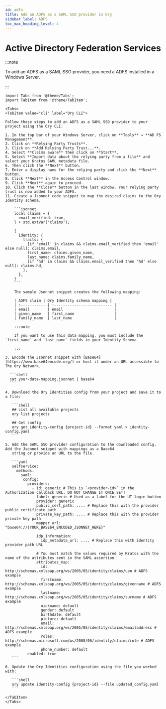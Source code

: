 ```yaml
---
id: adfs
title: Add an ADFS as a SAML SSO provider in Ory
sidebar_label: ADFS
toc_max_heading_level: 4
---
```


# Active Directory Federation Services

:::note

To add an ADFS as a SAML SSO provider, you need a ADFS installed in a Windows Server.

:::

````mdx-code-block
import Tabs from '@theme/Tabs';
import TabItem from '@theme/TabItem';

<Tabs>
<TabItem value="cli" label="Ory CLI">

Follow these steps to add an ADFS as a SAML SSO provider to your project using the Ory CLI:

1. In the top bar of your Windows Server, click on **Tools** → **AD FS Management**.
2. Click on **Relying Party Trusts**.
3. Click on **Add Relying Party Trust...**.
4. Select **Claims aware** then click on **Start**.
5. Select **Import data about the relying party from a file** and select your Kratos SAML metadata file.
6. Then click the **Next** button.
7. Enter a display name for the relying party and click the **Next** button.
8. Click **Next** in the Access Control window.
9. Click **Next** again to proceed.
10. Click the **Close** button in the last window. Your relying party trust is now added to your ADFS.
11. Create a Jsonnet code snippet to map the desired claims to the Ory Identity schema.

    ```jsonnet
    local claims = {
      email_verified: true,
    } + std.extVar('claims');

    {
      identity: {
        traits: {
          [if 'email' in claims && claims.email_verified then 'email' else null]: claims.email,
          first_name: claims.given_name,
          last_name: claims.family_name,
          [if 'hd' in claims && claims.email_verified then 'hd' else null]: claims.hd,
        },
      },
    }
    ```

    The sample Jsonnet snippet creates the following mapping:

    | ADFS claim | Ory Identity schema mapping |
    | :----------- | :-------------------------- |
    | email        | email                       |
    | given_name   | first_name                  |
    | family_name  | last_name                   |

    :::note

    If you want to use this data mapping, you must include the `first_name` and `last_name` fields in your Identity Schema

    :::

3. Encode the Jsonnet snippet with [Base64](https://www.base64encode.org/) or host it under an URL accessible to The Ory Network.

  ```shell
  cat your-data-mapping.jsonnet | base64
  ```

4. Download the Ory Identities config from your project and save it to a file:

   ```shell
   ## List all available projects
   ory list projects

   ## Get config
   ory get identity-config {project-id} --format yaml > identity-config.yaml
   ```

5. Add the SAML SSO provider configuration to the downloaded config. Add the Jsonnet snippet with mappings as a Base64
   string or provide an URL to the file.

   ```yaml
   selfservice:
     methods:
       saml:
        config:
          providers:
            - id: generic # This is `<provider-id>` in the Authorization callback URL. DO NOT CHANGE IT ONCE SET!
              label: generic # Used as a label for the UI login button
              provider: generic
              public_cert_path: .... # Replace this with the provider public certificate path
              private_key_path: .... # Replace this with the provider private key path
              mapper_url: "base64://{YOUR_BASE64_ENCODED_JSONNET_HERE}"

              idp_information:
                idp_metadata_url: .... # Replace this with identity provider path URL

              # You must match the values required by Kratos with the name of the attributes sent in the SAML assertion
              attributes_map:
                id: http://schemas.xmlsoap.org/ws/2005/05/identity/claims/upn # ADFS example
                firstname: http://schemas.xmlsoap.org/ws/2005/05/identity/claims/givenname # ADFS example
                lastname: http://schemas.xmlsoap.org/ws/2005/05/identity/claims/surname # ADFS example
                nickname: default
                gender: default
                birthdate: default
                picture: default
                email: http://schemas.xmlsoap.org/ws/2005/05/identity/claims/emailaddress # ADFS example
                roles: http://schemas.microsoft.com/ws/2008/06/identity/claims/role # ADFS example
                phone_number: default
          enabled: true
   ```

6. Update the Ory Identities configuration using the file you worked with:

   ```shell
   ory update identity-config {project-id} --file updated_config.yaml
   ```

</TabItem>
</Tabs>
````

